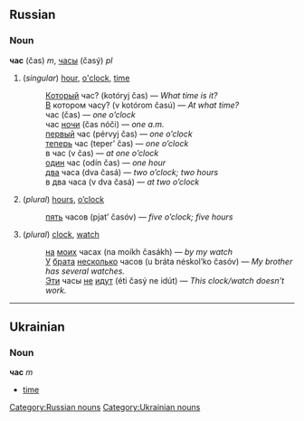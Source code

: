 ==Russian==
===Noun===
'''час''' (čas) ''m'', [[часы]] (časý) ''pl''

#(''singular'') [[hour]], [[o'clock]], [[time]]
#:[[Который]] час? (kotóryj čas) — ''What time is it?''
#:[[В]] котором часу? (v kotórom časú) — ''At what time?''
#:час (čas) — ''one o’clock''
#:час [[ночь|ночи]] (čas nóči) — ''one a.m.''
#:[[первый]] час (pérvyj čas) — ''one o’clock''
#:[[теперь]] час (teper’ čas) — ''one o’clock''
#:в час (v čas) — ''at one o’clock''
#:[[один]] час (odín čas) — ''one hour''
#:[[два]] часа (dva časá) — ''two o’clock; two hours''
#:в два часа (v dva časá) — ''at two o’clock''
#(''plural'') [[hours]], [[o’clock]]
#:[[пять]] часов (pjat’ časóv) — ''five o’clock; five hours''
#(''plural'') [[clock]], [[watch]]
#:[[на]] [[мой|моих]] часах (na moíkh časákh) — ''by my watch''
#:[[У]] [[брат|брата]] [[несколько]] часов (u bráta néskol’ko časóv) — ''My brother has several watches.''
#:[[этот|Эти]] часы [[не]] [[идти|идут]] (éti časý ne idút) — ''This clock/watch doesn’t work.''


----
==Ukrainian==
===Noun===
'''час''' {{IPAchar|/ʧas/}} ''m''
*[[time]]

[[Category:Russian nouns]]
[[Category:Ukrainian nouns]]